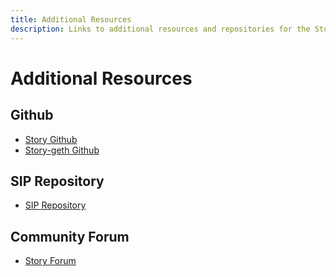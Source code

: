 ```yaml
---
title: Additional Resources
description: Links to additional resources and repositories for the Story Network
---
```


# Additional Resources

## Github

- [Story Github](https://github.com/piplabs/story)
- [Story-geth Github](https://github.com/piplabs/story-geth)

## SIP Repository

- [SIP Repository](https://github.com/storyprotocol/SIPs)

## Community Forum

- [Story Forum](https://forum.story.foundation/)